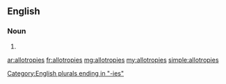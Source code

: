 ==English==

===Noun===
{{head|en}}

# {{plural of|allotropy}}

[[Category:English plurals ending in "-ies"]]

[[ar:allotropies]]
[[fr:allotropies]]
[[mg:allotropies]]
[[my:allotropies]]
[[simple:allotropies]]